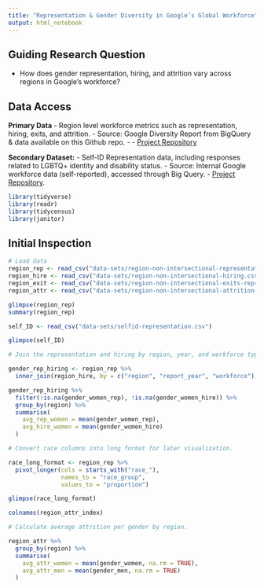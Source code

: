 ```yaml
---
title: "Representation & Gender Diversity in Google’s Global Workforce"
output: html_notebook
---
```


## Guiding Research Question
- How does gender representation, hiring, and attrition vary across regions in Google's workforce?

## Data Access

**Primary Data**
- Region level workforce metrics such as representation, hiring, exits, and attrition.
- Source: Google Diversity Report from BigQuery & data available on this Github repo.
- - [Project Repository](https://github.com/PixelQuinn/Diversity-and-Inclusion-Analysis)

**Secondary Dataset:**
- Self-ID Representation data, including responses related to LGBTQ+ identity and disability status.
- Source: Internal Google workforce data (self-reported), accessed through Big Query.
- [Project Repository](https://github.com/PixelQuinn/Diversity-and-Inclusion-Analysis).

```r
library(tidyverse)
library(readr)
library(tidycensus)
library(janitor)
```

## Initial Inspection

```r
# Load data
region_rep <- read_csv("data-sets/region-non-intersectional-representation.csv") %>% clean_names()
region_hire <- read_csv("data-sets/region-non-intersectional-hiring.csv") %>% clean_names()
region_exit <- read_csv("data-sets/region-non-intersectional-exits-representation.csv") %>% clean_names()
region_attr <- read_csv("data-sets/region-non-intersectional-attrition-index.csv") %>% clean_names()

glimpse(region_rep)
summary(region_rep)
```

```r
self_ID <- read_csv("data-sets/selfid-representation.csv")

glimpse(self_ID)
```

```r
# Join the representation and hiring by region, year, and workforce type.

gender_rep_hiring <- region_rep %>%
  inner_join(region_hire, by = c("region", "report_year", "workforce"), suffix = c("_rep", "_hire"))
```

```r
gender_rep_hiring %>%
  filter(!is.na(gender_women_rep), !is.na(gender_women_hire)) %>%
  group_by(region) %>%
  summarise(
    avg_rep_women = mean(gender_women_rep),
    avg_hire_women = mean(gender_women_hire)
  )
```

```r
# Convert race columns into long format for later visualization.

race_long_format <- region_rep %>%
  pivot_longer(cols = starts_with("race_"),
               names_to = "race_group",
               values_to = "proportion")
```

```r
glimpse(race_long_format)
```
```r
colnames(region_attr_index)
```


```r
# Calculate average attrition per gender by region.

region_attr %>%
  group_by(region) %>%
  summarise(
    avg_attr_women = mean(gender_women, na.rm = TRUE),
    avg_attr_men = mean(gender_men, na.rm = TRUE)
  )
```

